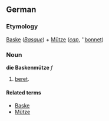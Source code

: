==German==
===Etymology===
[[Baske]] (''[[Basque]]'') + [[Mütze]] (''[[cap]]'', ''[[bonnet]])

===Noun===
'''die Baskenmütze''' ''f''

# [[beret]].

====Related terms====
*[[Baske]]
*[[Mütze]]